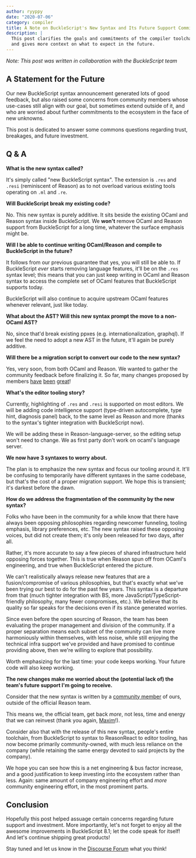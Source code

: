 ```yaml
---
author: ryyppy
date: "2020-07-06"
category: compiler
title: A Note on BuckleScript's New Syntax and Its Future Support Commitments
description: |
  This post clarifies the goals and commitments of the compiler toolchain
  and gives more context on what to expect in the future.
---
```


*Note: This post was written in collaboration with the BuckleScript team*

## A Statement for the Future

Our new BuckleScript syntax announcement generated lots of good feedback, but also raised some concerns from community members whose use-cases still align with our goal, but sometimes extend outside of it, and who are worried about further commitments to the ecosystem in the face of new unknowns.

This post is dedicated to answer some commons questions regarding trust, breakages, and future investment.

## Q & A

**What is the new syntax called?**

It's simply called "new BuckleScript syntax". The extension is `.res` and `.resi` (reminiscent of Reason) as to not overload various existing tools operating on `.ml` and `.re`.

**Will BuckleScript break my existing code?**

No. This new syntax is purely additive. It sits beside the existing OCaml and Reason syntax inside BuckleScript. We **won't** remove OCaml and Reason support from BuckleScript for a long time, whatever the surface emphasis might be.

**Will I be able to continue writing OCaml/Reason and compile to BuckleScript in the future?**

It follows from our previous guarantee that yes, you will still be able to. If BuckleScript _ever_ starts removing language features, it'll be on the `.res` syntax level; this means that you can just keep writing in OCaml and Reason syntax to access the complete set of OCaml features that BuckleScript supports today.

BuckleScript will also continue to acquire upstream OCaml features whenever relevant, just like today.

**What about the AST? Will this new syntax prompt the move to a non-OCaml AST?**

No, since that'd break existing ppxes (e.g. internationalization, graphql). If we feel the need to adopt a new AST in the future, it'll again be purely additive.

**Will there be a migration script to convert our code to the new syntax?**

Yes, very soon, from both OCaml and Reason. We wanted to gather the community feedback before finalizing it. So far, many changes proposed by members [have](https://github.com/BuckleScript/syntax/issues/8) [been](https://github.com/BuckleScript/syntax/pull/12) [great](https://github.com/BuckleScript/syntax/issues/7)!

**What's the editor tooling story?**

Currently, highlighting of `.res` and `.resi` is supported on most editors. We will be adding code intelligence support (type-driven autocomplete, type hint, diagnosis panel) back, to the same level as Reason and more (thanks to the syntax's tighter integration with BuckleScript now).

We will be adding these in Reason-language-server, so the editing setup won't need to change. We as first party don't work on ocaml's language server.

**We now have 3 syntaxes to worry about.**

The plan is to emphasize the new syntax and focus our tooling around it. It'll be confusing to temporarily have different syntaxes in the same codebase, but that's the cost of a proper migration support. We hope this is transient; it's darkest before the dawn.

**How do we address the fragmentation of the community by the new syntax?**

Folks who have been in the community for a while know that there have always been opposing philosophies regarding newcomer funneling, tooling emphasis, library preferences, etc. The new syntax raised these opposing voices, but did not create them; it's only been released for two days, after all.

Rather, it's more accurate to say a few pieces of shared infrastructure held opposing forces together. This is true when Reason spun off from OCaml's engineering, and true when BuckleScript entered the picture.

We can't realistically always release new features that are a fusion/compromise of various philosophies, but that's exactly what we've been trying our best to do for the past few years. This syntax is a departure from that (much tighter integration with BS, more JavaScript/TypeScript-friendly philosophy, many fewer compromises, etc.). We believe that its quality so far speaks for the decisions even if its stance generated worries.

Since even before the open sourcing of Reason, the team has been evaluating the proper management and division of the community. If a proper separation means each subset of the community can live more harmoniously within themselves, with less noise, while still enjoying the technical infra support we've provided and have promised to continue providing above, then we're willing to explore that possibility.

Worth emphasizing for the last time: your code keeps working. Your future code will also keep working.

**The new changes make me worried about the (potential lack of) the team's future support I'm going to receive.**

Consider that the new syntax is written by a [community member](https://github.com/iwankaramazow/) of ours, outside of the official Reason team.

This means we, the official team, get back _more_, not less, time and energy that we can reinvest (thank you again, [Maxim](https://twitter.com/_binary_search)!).

Consider also that with the release of this new syntax, people's entire toolchain, from BuckleScript to syntax to ReasonReact to editor tooling, has now become primarily community-owned, with much less reliance on the company (while retaining the same energy devoted to said projects by the company).

We hope you can see how this is a net engineering & bus factor increase, and a good justification to keep investing into the ecosystem rather than less. Again: same amount of company engineering effort and _more_ community engineering effort, in the most prominent parts.

## Conclusion

Hopefully this post helped assuage certain concerns regarding future support and investment. More importantly, let's not forget to enjoy all the awesome improvements in BuckleScript 8.1; let the code speak for itself! And let's continue shipping great products!

Stay tuned and let us know in the [Discourse Forum](https://reasonml.chat) what you think!
